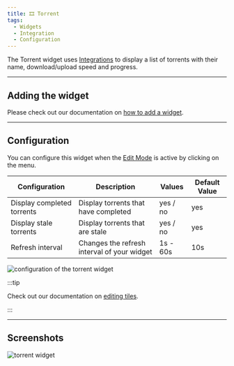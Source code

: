 ```yaml
---
title: 🎞️ Torrent
tags:
  - Widgets
  - Integration
  - Configuration
---
```


The Torrent widget uses [Integrations](/docs/integrations) to display a list of torrents with their name, download/upload speed and progress.

---

## Adding the widget
Please check out our documentation on [how to add a widget](/docs/introduction/after-the-installation#adding-widgets).

---

## Configuration

You can configure this widget when the [Edit Mode](/docs/introduction/after-the-installation#entering-edit-mode) is active by clicking on the menu.

| Configuration         | Description | Values | Default Value |
| --------------------- | ----------- | ------ | ------------- |
| Display completed torrents | Display torrents that have completed | yes / no | yes |
| Display stale torrents | Display torrents that are stale | yes / no | yes |
| Refresh interval | Changes the refresh interval of your widget | 1s - 60s | 10s |

![configuration of the torrent widget](./img/torrent/widget-torrent-configuration.webp)

:::tip

Check out our documentation on [editing tiles](/docs/introduction/after-the-installation#organizing-and-re-arranging-your-dashboard).

:::

---

## Screenshots

![torrent widget](./img/torrent/widget-torrent.webp)

